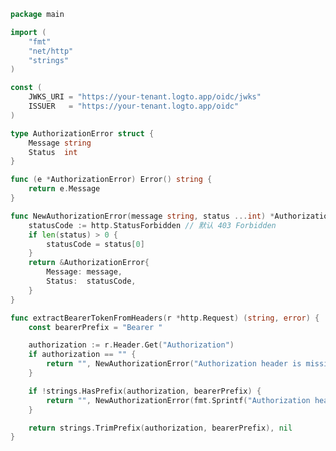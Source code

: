 ```go title="auth_middleware.go"
package main

import (
    "fmt"
    "net/http"
    "strings"
)

const (
    JWKS_URI = "https://your-tenant.logto.app/oidc/jwks"
    ISSUER   = "https://your-tenant.logto.app/oidc"
)

type AuthorizationError struct {
    Message string
    Status  int
}

func (e *AuthorizationError) Error() string {
    return e.Message
}

func NewAuthorizationError(message string, status ...int) *AuthorizationError {
    statusCode := http.StatusForbidden // 默认 403 Forbidden
    if len(status) > 0 {
        statusCode = status[0]
    }
    return &AuthorizationError{
        Message: message,
        Status:  statusCode,
    }
}

func extractBearerTokenFromHeaders(r *http.Request) (string, error) {
    const bearerPrefix = "Bearer "

    authorization := r.Header.Get("Authorization")
    if authorization == "" {
        return "", NewAuthorizationError("Authorization header is missing", http.StatusUnauthorized)
    }

    if !strings.HasPrefix(authorization, bearerPrefix) {
        return "", NewAuthorizationError(fmt.Sprintf("Authorization header must start with \"%s\"", bearerPrefix), http.StatusUnauthorized)
    }

    return strings.TrimPrefix(authorization, bearerPrefix), nil
}
```
